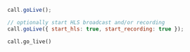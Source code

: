 
<Tabs groupId="examples">
<TabItem value="js" label="JavaScript">

```js
call.goLive();

// optionally start HLS broadcast and/or recording
call.goLive({ start_hls: true, start_recording: true });
```

</TabItem>
<TabItem value="py" label="Python">

```py
call.go_live()
```

</TabItem>
</Tabs>

